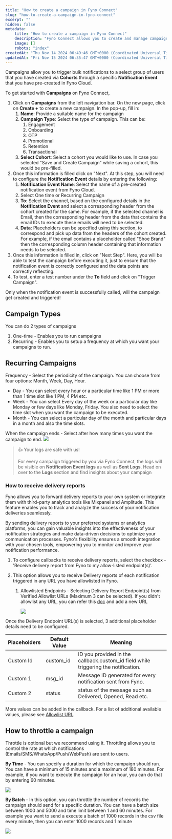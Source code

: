 ```yaml
---
title: "How to create a campaign in Fyno Connect"
slug: "how-to-create-a-campaign-in-fyno-connect"
excerpt: ""
hidden: false
metadata:
    title: "How to create a campaign in Fyno Connect"
    description: "Fyno Connect allows you to create and manage campaigns by sending bulk notifications to user cohorts through pre-configured notification events, with options for one-time or recurring campaigns, and features like delivery report integration and throttling to control notification rates."
    image: []
    robots: "index"
createdAt: "Thu Nov 14 2024 06:49:46 GMT+0000 (Coordinated Universal Time)"
updatedAt: "Fri Nov 15 2024 06:35:47 GMT+0000 (Coordinated Universal Time)"
---
```


Campaigns allow you to trigger bulk notifications to a select group of users that you have created via **Cohorts** through a specific **Notification Event** that you have pre-created in Fyno Cloud.

To get started with **Campaigns** on Fyno Connect,

1. Click on **Campaigns** from the left navigation bar. On the new page, click on **Create +** to create a new campaign. In the pop-up, fill in:
    1. **Name**: Provide a suitable name for the campaign
    2. **Campaign Type**: Select the type of campaign. This can be:
        1. Engagement
        2. Onboarding
        3. OTP
        4. Promotional
        5. Retention
        6. Transactional
    3. **Select Cohort**: Select a cohort you would like to use. In case you selected "Save and Create Campaign" while saving a cohort, this would be pre-filled.
2. Once this information is filled click on "Next". At this step, you will need to configure the **Notification Event** details by entering the following:
    1. **Notification Event Name**: Select the name of a pre-created notification event from Fyno Cloud.
    2. Select One time or Recurring Campaign
    3. **To**: Select the channel, based on the configured details in the **Notification Event** and select a corresponding header from the cohort created for the same. For example, if the selected channel is Email, then the corresponding header from the data that contains the email IDs to execute these emails will need to be selected.
    4. **Data**: Placeholders can be specified using this section, to correspond and pick up data from the headers of the cohort created. For example, if the email contains a placeholder called "Shoe Brand" then the corresponding column header containing that information needs to be selected.
3. Once this information is filled in, click on "Next Step". Here, you will be able to test the campaign before executing it, just to ensure that the notification event is correctly configured and the data points are correctly reflecting.
4. To test, enter a test number under the **To** field and click on "Trigger Campaign".

Only when the notification event is successfully called, will the campaign get created and triggered!

## Campaign Types

You can do 2 types of campaigns

1. One-time - Enables you to run campaigns
2. Recurring - Enables you to setup a frequency at which you want your campaigns to run.

## Recurring Campaigns

Frequency - Select the periodicity of the campaign. You can choose from four options: Month, Week, Day, Hour.

-   Day - You can select every hour or a particular time like 1 PM or more than 1 time slot like 1 PM, 4 PM etc.
-   Week - You can select Every day of the week or a particular day like Monday or few days like Monday, Friday. You also need to select the time slot when you want the campaign to be executed.
-   Month - You can select a particular day of the month and particular days in a month and also the time slots.

When the campaign ends - Select after how many times you want the campaign to end.
![](/images/77bb912-FynoConnect_Recurring.png)

> 👍 Your logs are safe with us!
>
> For every campaign triggered by you via Fyno Connect, the logs will be visible on **Notification Event logs** as well as **Sent Logs**. Head on over to the **Logs** section and find insights about your campaign

### How to receive delivery reports

Fyno allows you to forward delivery reports to your own system or integrate them with third-party analytics tools like Mixpanel and Amplitude. This feature enables you to track and analyze the success of your notification deliveries seamlessly.

By sending delivery reports to your preferred systems or analytics platforms, you can gain valuable insights into the effectiveness of your notification strategies and make data-driven decisions to optimize your communication processes. Fyno's flexibility ensures a smooth integration with your chosen tools, empowering you to monitor and improve your notification performance.

1. To configure callbacks to receive delivery reports, select the checkbox - 'Receive delivery report from Fyno to my allow-listed endpoint(s)'.
2. This option allows you to receive Delivery reports of each notification triggered in any URL you have allowlisted in Fyno.

    1. Allowlisted Endpoints - Selecting Delivery Report Endpoint(s) from Verified Allowlist URLs (Maximum 3 can be selected). If you didn't allowlist any URL, you can refer this [doc](https://docs.fyno.io/docs/allowlist-url) and add a new URL

        ![](/images/0825e22024b4bae3a1a1df556f4090ef128c5b4b94c73e891fe0d35ffd76ac9e-allowlist_URL_connect.png)

Once the Delivery Endpoint URL(s) is selected, 3 additional placeholder details need to be configured.

| Placeholders | Default Value | Meaning                                                                            |
| ------------ | ------------- | ---------------------------------------------------------------------------------- |
| Custom Id    | custom_id     | ID you provided in the callback.custom_id field while triggering the notification. |
| Custom 1     | msg_id        | Message ID generated for every notification sent from Fyno.                        |
| Custom 2     | status        | status of the message such as Delivered, Opened, Read etc.                         |

More values can be added in the callback. For a list of additional available values, please see [Allowlist URL](./allowlist-url).

## How to throttle a campaign

Throttle is optional but we recommend using it. Throttling allows you to control the rate at which notifications (Emails/SMS/WhatsApp/Push/WebPush) are sent to users.

**By Time** - You can specify a duration for which the campaign should run. You can have a minimum of 15 minutes and a maximum of 180 minutes. For example, if you want to execute the campaign for an hour, you can do that by entering 60 minutes.

![](/images/07a13e07a8a77044386417cf60613de7805e4618388ebb71becf8ce5c96b1689-time_throttle.png)

**By Batch** - In this option, you can throttle the number of records the campaign should send for a specific duration. You can have a batch size between 1000 and 5000 and time limit between 1 and 60 minutes. For example you want to send a execute a batch of 1000 records in the csv file every minute, then you can enter 1000 records and 1 minute

![](/images/9f266ea14dfe6c8fefc3519d36fb37b4dfbd856753a6d81f54e0d9c30d6cac3d-batch_throttle.png)
